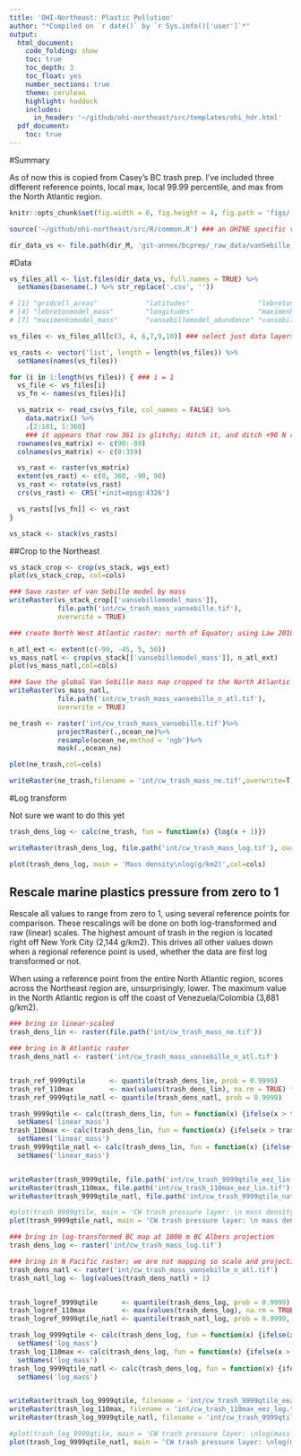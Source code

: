 ```yaml
---
title: 'OHI-Northeast: Plastic Pollution'
author: "*Compiled on `r date()` by `r Sys.info()['user']`*"
output: 
  html_document:
    code_folding: show
    toc: true
    toc_depth: 3
    toc_float: yes
    number_sections: true
    theme: cerulean
    highlight: haddock
    includes: 
      in_header: '~/github/ohi-northeast/src/templates/ohi_hdr.html'
  pdf_document:
    toc: true
---
```


#Summary

As of now this is copied from Casey's BC trash prep. I've included three different reference points, local max, local 99.99 percentile, and max from the North Atlantic region.

```r

knitr::opts_chunk$set(fig.width = 6, fig.height = 4, fig.path = 'figs/', message = FALSE, warning = FALSE)

source('~/github/ohi-northeast/src/R/common.R') ### an OHINE specific version of common.R

dir_data_vs <- file.path(dir_M, 'git-annex/bcprep/_raw_data/vanSebille_plastics')
```

#Data

```r
vs_files_all <- list.files(dir_data_vs, full.names = TRUE) %>%
  setNames(basename(.) %>% str_replace('.csv', ''))

# [1] "gridcell_areas"            "latitudes"                 "lebretonmodel_abundance"  
# [4] "lebretonmodel_mass"        "longitudes"                "maximenkomodel_abundance" 
# [7] "maximenkomodel_mass"       "vansebillemodel_abundance" "vansebillemodel_mass"     

vs_files <- vs_files_all[c(3, 4, 6,7,9,10)] ### select just data layers for models

vs_rasts <- vector('list', length = length(vs_files)) %>%
  setNames(names(vs_files))

for (i in 1:length(vs_files)) { ### i = 1
  vs_file <- vs_files[i]
  vs_fn <- names(vs_files)[i]

  vs_matrix <- read_csv(vs_file, col_names = FALSE) %>%
    data.matrix() %>%
    .[2:181, 1:360]
    ### it appears that row 361 is glitchy; ditch it, and ditch +90 N row as well
  rownames(vs_matrix) <- c(90:-89)
  colnames(vs_matrix) <- c(0:359)

  vs_rast <- raster(vs_matrix)
  extent(vs_rast) <- c(0, 360, -90, 90)
  vs_rast <- rotate(vs_rast)
  crs(vs_rast) <- CRS('+init=epsg:4326')

  vs_rasts[[vs_fn]] <- vs_rast
}

vs_stack <- stack(vs_rasts)
```

##Crop to the Northeast

```r

vs_stack_crop <- crop(vs_stack, wgs_ext)
plot(vs_stack_crop, col=cols)

### Save raster of van Sebille model by mass
writeRaster(vs_stack_crop[['vansebillemodel_mass']], 
            file.path('int/cw_trash_mass_vansebille.tif'), 
            overwrite = TRUE)

### create North West Atlantic raster: north of Equator; using Law 2010 paper to determine boundaries (Figure 2): http://science.sciencemag.org/content/329/5996/1185.full

n_atl_ext <- extent(c(-90, -45, 5, 50))
vs_mass_natl <- crop(vs_stack[['vansebillemodel_mass']], n_atl_ext)
plot(vs_mass_natl,col=cols)

### Save the global Van Sebille mass map cropped to the North Atlantic for additional reference point options
writeRaster(vs_mass_natl, 
            file.path('int/cw_trash_mass_vansebille_n_atl.tif'), 
            overwrite = TRUE)
```



```r

ne_trash <- raster('int/cw_trash_mass_vansebille.tif')%>%
            projectRaster(.,ocean_ne)%>%
            resample(ocean_ne,method = 'ngb')%>%
            mask(.,ocean_ne)

plot(ne_trash,col=cols)

writeRaster(ne_trash,filename = 'int/cw_trash_mass_ne.tif',overwrite=T)

```

#Log transform

Not sure we want to do this yet

```r

trash_dens_log <- calc(ne_trash, fun = function(x) {log(x + 1)})

writeRaster(trash_dens_log, file.path('int/cw_trash_mass_log.tif'), overwrite = TRUE)

plot(trash_dens_log, main = 'Mass density\nlog(g/km2)',col=cols)
```

## Rescale marine plastics pressure from zero to 1

Rescale all values to range from zero to 1, using several reference points for comparison.  These rescalings will be done on both log-transformed and raw (linear) scales. The highest amount of trash in the region is located right off New York City (2,144 g/km2). This drives all other values down when a regional reference point is used, whether the data are first log transformed or not.

When using a reference point from the entire North Atlantic region, scores across the Northeast region are, unsurprisingly, lower. The maximum value in the North Atlantic region is off the coast of Venezuela/Colombia (3,881 g/km2).


```r

### bring in linear-scaled
trash_dens_lin <- raster(file.path('int/cw_trash_mass_ne.tif'))

### bring in N Atlantic raster
trash_dens_natl <- raster('int/cw_trash_mass_vansebille_n_atl.tif')


trash_ref_9999qtile      <- quantile(trash_dens_lin, prob = 0.9999)
trash_ref_110max         <- max(values(trash_dens_lin), na.rm = TRUE) * 1.1
trash_ref_9999qtile_natl <- quantile(trash_dens_natl, prob = 0.9999)

trash_9999qtile <- calc(trash_dens_lin, fun = function(x) {ifelse(x > trash_ref_9999qtile, 1, x / trash_ref_9999qtile)}) %>%
  setNames('linear_mass')
trash_110max <- calc(trash_dens_lin, fun = function(x) {ifelse(x > trash_ref_110max, 1, x / trash_ref_110max)}) %>%
  setNames('linear_mass')
trash_9999qtile_natl <- calc(trash_dens_lin, fun = function(x) {ifelse(x > trash_ref_9999qtile_natl, 1, x / trash_ref_9999qtile_natl)}) %>%
  setNames('linear_mass')


writeRaster(trash_9999qtile, file.path('int/cw_trash_9999qtile_eez_lin.tif'), overwrite = TRUE)
writeRaster(trash_110max, file.path('int/cw_trash_110max_eez_lin.tif'), overwrite = TRUE)
writeRaster(trash_9999qtile_natl, file.path('int/cw_trash_9999qtile_natl_lin.tif'), overwrite = TRUE)

#plot(trash_9999qtile, main = 'CW trash pressure layer: \n mass density/99.99%ile', col=cols)
plot(trash_9999qtile_natl, main = 'CW trash pressure layer: \n mass density/99.99%ile in N Atlantc', col=cols)

```

```r

### bring in log-transformed BC map at 1000 m BC Albers projection
trash_dens_log <- raster('int/cw_trash_mass_log.tif')

### bring in N Pacific raster; we are not mapping so scale and projection are unimportant
trash_dens_natl <- raster('int/cw_trash_mass_vansebille_n_atl.tif')
trash_natl_log <- log(values(trash_dens_natl) + 1)


trash_logref_9999qtile      <- quantile(trash_dens_log, prob = 0.9999)
trash_logref_110max         <- max(values(trash_dens_log), na.rm = TRUE) * 1.1
trash_logref_9999qtile_natl <- quantile(trash_natl_log, prob = 0.9999, na.rm = TRUE)

trash_log_9999qtile <- calc(trash_dens_log, fun = function(x) {ifelse(x > trash_logref_9999qtile, 1, x / trash_logref_9999qtile)}) %>%
  setNames('log_mass')
trash_log_110max <- calc(trash_dens_log, fun = function(x) {ifelse(x > trash_logref_110max, 1, x / trash_logref_110max)}) %>%
  setNames('log_mass')
trash_log_9999qtile_natl <- calc(trash_dens_log, fun = function(x) {ifelse(x > trash_logref_9999qtile_natl, 1, x / trash_logref_9999qtile_natl)}) %>%
  setNames('log_mass')


writeRaster(trash_log_9999qtile, filename = 'int/cw_trash_9999qtile_eez_log.tif', overwrite = TRUE)
writeRaster(trash_log_110max, filename = 'int/cw_trash_110max_eez_log.tif', overwrite = TRUE)
writeRaster(trash_log_9999qtile_natl, filename = 'int/cw_trash_9999qtile_natl_log.tif', overwrite = TRUE)

#plot(trash_log_9999qtile, main = 'CW trash pressure layer: \nlog(mass density)/99.99%ile')
plot(trash_log_9999qtile_natl, main = 'CW trash pressure layer: \nlog(mass density)/99.99%ile in N Atlantic')

```
